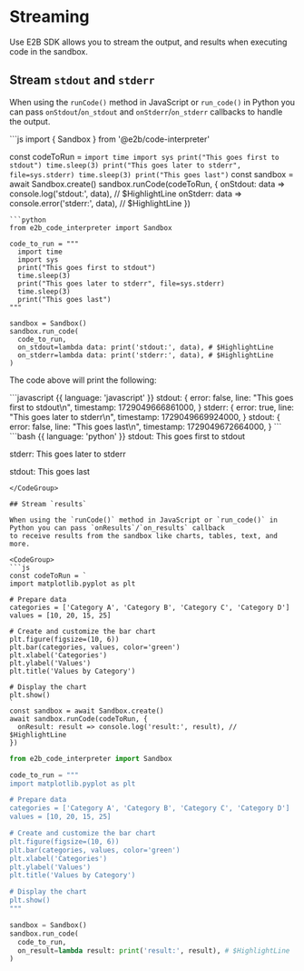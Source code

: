 # Streaming

Use E2B SDK allows you to stream the output, and results when executing code in the sandbox.


## Stream `stdout` and `stderr`
When using the `runCode()` method in JavaScript or `run_code()` in Python you can pass `onStdout`/`on_stdout` and `onStderr`/`on_stderr` callbacks to handle the output.

<CodeGroup>
```js
import { Sandbox } from '@e2b/code-interpreter'

const codeToRun = `
  import time
  import sys
  print("This goes first to stdout")
  time.sleep(3)
  print("This goes later to stderr", file=sys.stderr)
  time.sleep(3)
  print("This goes last")
`
const sandbox = await Sandbox.create()
sandbox.runCode(codeToRun, {
  onStdout: data => console.log('stdout:', data), // $HighlightLine
  onStderr: data => console.error('stderr:', data), // $HighlightLine
})
```
```python
from e2b_code_interpreter import Sandbox

code_to_run = """
  import time
  import sys
  print("This goes first to stdout")
  time.sleep(3)
  print("This goes later to stderr", file=sys.stderr)
  time.sleep(3)
  print("This goes last")
"""

sandbox = Sandbox()
sandbox.run_code(
  code_to_run,
  on_stdout=lambda data: print('stdout:', data), # $HighlightLine
  on_stderr=lambda data: print('stderr:', data), # $HighlightLine
)
```
</CodeGroup>

The code above will print the following:

<CodeGroup>
```javascript {{ language: 'javascript' }}
stdout: {
  error: false,
  line: "This goes first to stdout\n",
  timestamp: 1729049666861000,
}
stderr: {
  error: true,
  line: "This goes later to stderr\n",
  timestamp: 1729049669924000,
}
stdout: {
  error: false,
  line: "This goes last\n",
  timestamp: 1729049672664000,
}
```
```bash {{ language: 'python' }}
stdout: This goes first to stdout

stderr: This goes later to stderr

stdout: This goes last

```
</CodeGroup>

## Stream `results`

When using the `runCode()` method in JavaScript or `run_code()` in Python you can pass `onResults`/`on_results` callback
to receive results from the sandbox like charts, tables, text, and more.

<CodeGroup>
```js
const codeToRun = `
import matplotlib.pyplot as plt

# Prepare data
categories = ['Category A', 'Category B', 'Category C', 'Category D']
values = [10, 20, 15, 25]

# Create and customize the bar chart
plt.figure(figsize=(10, 6))
plt.bar(categories, values, color='green')
plt.xlabel('Categories')
plt.ylabel('Values')
plt.title('Values by Category')

# Display the chart
plt.show()
`
const sandbox = await Sandbox.create()
await sandbox.runCode(codeToRun, {
  onResult: result => console.log('result:', result), // $HighlightLine
})
```
```python
from e2b_code_interpreter import Sandbox

code_to_run = """
import matplotlib.pyplot as plt

# Prepare data
categories = ['Category A', 'Category B', 'Category C', 'Category D']
values = [10, 20, 15, 25]

# Create and customize the bar chart
plt.figure(figsize=(10, 6))
plt.bar(categories, values, color='green')
plt.xlabel('Categories')
plt.ylabel('Values')
plt.title('Values by Category')

# Display the chart
plt.show()
"""

sandbox = Sandbox()
sandbox.run_code(
  code_to_run,
  on_result=lambda result: print('result:', result), # $HighlightLine
)
```
</CodeGroup>

